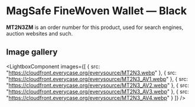 
# MagSafe FineWoven Wallet — Black

<Callout type='info' emoji='👉🏻'>**MT2N3ZM** is an order number for this product, used for search engines, auction websites and such.</Callout>

## Image gallery

<LightboxComponent
    images={[
      {
        src: "https://cloudfront.everycase.org/everysource/MT2N3.webp"
      },
      {
        src: "https://cloudfront.everycase.org/everysource/MT2N3_AV1.webp"
      },
      {
        src: "https://cloudfront.everycase.org/everysource/MT2N3_AV2.webp"
      },
      {
        src: "https://cloudfront.everycase.org/everysource/MT2N3_AV3.webp"
      },
      {
        src: "https://cloudfront.everycase.org/everysource/MT2N3_AV4.webp"
      }
    ]}
  />
